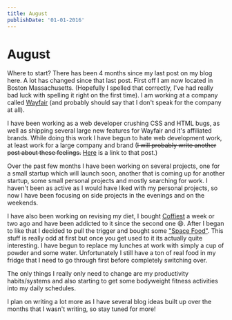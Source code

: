 ```yaml
---
title: August
publishDate: '01-01-2016'
---
```


# August

Where to start? There has been 4 months since my last post on my blog here. A lot has changed since that last post. First off I am now located in Boston Massachusetts. (Hopefully I spelled that correctly, I've had really bad luck with spelling it right on the first time). I am working at a company called <a href="http://wayfair.com" >Wayfair</a> (and probably should say that I don't speak for the company at all).

I have been working as a web developer crushing CSS and HTML bugs, as well as shipping several large new features for Wayfair and it's affiliated brands. While doing this work I have begun to hate web development work, at least work for a large company and brand (<s>I will probably write another post about these feelings.</s> <a href="/post/Web-Development-Sucks">Here</a> is a link to that post.)

Over the past few months I have been working on several projects, one for a small startup which will launch soon, another that is coming up for another startup, some small personal projects and mostly searching for work. I haven't been as active as I would have liked with my personal projects, so now I have been focusing on side projects in the evenings and on the weekends.

I have also been working on revising my diet, I bought <a href="https://www.soylent.com/product/coffiest/" class="link link--out">Coffiest</a> a week or two ago and have been addicted to it since the second one 😄. After I began to like that I decided to pull the trigger and bought some
<a href="https://www.spacenutrientsstation.com" >"Space Food"</a>. This stuff is really odd at first but once you get used to it its actually quite interesting. I have begun to replace my lunches at work with simply a cup of powder and some water. Unfortunately I still have a ton of real food in my fridge that I need to go through first before completely switching over.

The only things I really only need to change are my productivity habits/systems and also starting to get some bodyweight fitness activities into my daily schedules.

I plan on writing a lot more as I have several blog ideas built up over the months that I wasn't writing, so stay tuned for more!
